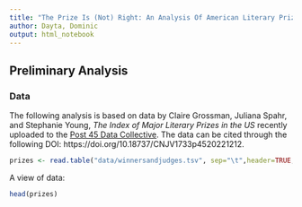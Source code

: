 ```yaml
---
title: "The Prize Is (Not) Right: An Analysis Of American Literary Prize Winners"
author: Dayta, Dominic
output: html_notebook
---
```


## Preliminary Analysis

### Data

The following analysis is based on data by Claire Grossman, Juliana Spahr, and Stephanie Young, *The Index of Major Literary Prizes in the US* recently uploaded to the [Post 45 Data Collective](https://data.post45.org/our-data/). The data can be cited through the following DOI: https://doi.org/10.18737/CNJV1733p4520221212.

```r
prizes <- read.table("data/winnersandjudges.tsv", sep="\t",header=TRUE, fill = TRUE)
```

A view of data:

```r
head(prizes)
```
